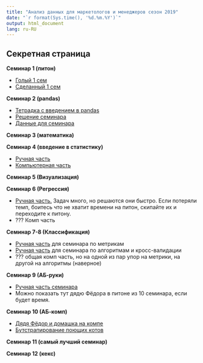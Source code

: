 ```yaml
---
title: "Анализ данных для маркетологов и менеджеров сезон 2019"
date: "`r format(Sys.time(), '%d.%m.%Y')`"
output: html_document
lang: ru-RU
---
```


## Секретная страница

__Семинар 1 (питон)__ 

* [Голый 1 сем](https://nbviewer.jupyter.org/github/FUlyankin/HSE_Data_Culture/blob/master/Intro_to_DS_2019/sem_1%262_introduction/seminar_1_python_students.ipynb)
* [Сделанный 1 сем](https://nbviewer.jupyter.org/github/FUlyankin/HSE_Data_Culture/blob/master/Intro_to_DS_2019/sem_1%262_introduction/seminar_1_python_done.ipynb)

__Семинар 2 (pandas)__

* [Тетрадка с введением в pandas](https://nbviewer.jupyter.org/github/FUlyankin/HSE_Data_Culture/blob/master/Intro_to_DS_2019/sem_1%262_introduction/seminar_2_pandas%20tutorial.ipynb)
* [Решение семинара](https://nbviewer.jupyter.org/github/FUlyankin/HSE_Data_Culture/blob/master/Intro_to_DS_2019/sem_1%262_introduction/seminar_2_pandas%20tutorial_solved.ipynb)
* [Данные для семинара](https://raw.githubusercontent.com/FUlyankin/HSE_Data_Culture/master/Intro_to_DS_2019/sem_1%262_introduction/Pandas%20-%20Q1%20Sales.csv)


__Семинар 3 (математика)__


__Семинар 4 (введение в статистику)__

* [Ручная часть](https://github.com/FUlyankin/HSE_Data_Culture/blob/master/Intro_to_DS_2019/sem_4_matstat/sem4_matstat.pdf)
* [Компьютерная часть](https://nbviewer.jupyter.org/github/FUlyankin/HSE_Data_Culture/blob/master/Intro_to_DS_2019/sem_4_matstat/sem4_matstat.ipynb)

__Семинар 5 (Визуализация)__


__Семинар 6 (Регрессия)__ 

* [Ручная часть.](https://github.com/FUlyankin/HSE_Data_Culture/blob/master/Intro_to_DS_2019/sem_6_regression/sem_6.pdf) Задач много, но решаются они быстро. Если потеряли темп, боитесь что не хватит времени на питон, скипайте их и переходите к питону. 
* ??? Комп часть 

__Семинар 7-8 (Классификация)__ 

* [Ручная часть](https://github.com/FUlyankin/HSE_Data_Culture/blob/master/Intro_to_DS_2019/sem_7_classification/sem_7.pdf) для семинара по метрикам
* [Ручная часть](https://github.com/FUlyankin/HSE_Data_Culture/blob/master/Intro_to_DS_2019/sem_8_knn_tree/sem_8.pdf) для семинара по алгоритмам и кросс-валидации
* ??? общая комп часть, но на одной из пар упор на метрики, на другой на алгоритмы (наверное)

__Семинар 9 (АБ-руки)__ 

* [Ручная часть семинара](https://github.com/FUlyankin/HSE_Data_Culture/blob/master/Intro_to_DS_2019/sem_9%2610_ABtest/sem9%2610_AB.pdf)
* Можно показать тут дядю Фёдора в питоне из 10 семинара, если будет время. 

__Семинар 10 (АБ-комп)__ 

* [Дядя Фёдор и домашка на компе](https://nbviewer.jupyter.org/github/FUlyankin/HSE_Data_Culture/blob/master/Intro_to_DS_2019/sem_9%2610_ABtest/sem9%2610_ABtest_introduction.ipynb)
* [Бутстрапирование поющих котов](https://nbviewer.jupyter.org/github/FUlyankin/HSE_Data_Culture/blob/master/Intro_to_DS_2019/sem_9%2610_ABtest/sem9%2610_ABtest_bootstrap.ipynb)

__Семинар 11 (самый лучший семинар)__


__Семинар 12 (кекс)__ 




